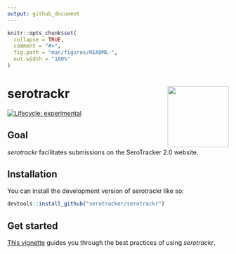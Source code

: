 ```yaml
---
output: github_document
---
```


<!-- README.md is generated from README.Rmd. Please edit that file -->

```r
knitr::opts_chunk$set(
  collapse = TRUE,
  comment = "#>",
  fig.path = "man/figures/README-",
  out.width = "100%"
)
```

# serotrackr <a href="https://serotracker.github.io/serotrackr/"><img src="man/figures/logo.svg" align="right" height="139" alt="" /></a>

<!-- badges: start -->

[![Lifecycle: experimental](https://img.shields.io/badge/lifecycle-experimental-orange.svg)](https://lifecycle.r-lib.org/articles/stages.html#experimental)
<!-- badges: end -->

## Goal
*serotrackr* facilitates submissions on the SeroTracker 2.0 website.  

## Installation

You can install the development version of serotrackr like so:

``` r
devtools::install_github("serotracker/serotrackr")
```

## Get started
[This vignette](https://serotracker.github.io/serotrackr/articles/serotrackr.html) guides you through the best practices of using *serotrackr*.
